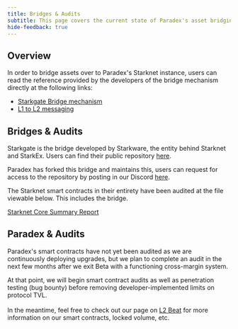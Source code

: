 ```yaml
---
title: Bridges & Audits
subtitle: This page covers the current state of Paradex's asset bridging architecture
hide-feedback: true
---
```


## Overview

In order to bridge assets over to Paradex's Starknet instance, users can read the reference provided by the developers of the bridge mechanism directly at the following links:

* [Starkgate Bridge mechanism](https://docs.starknet.io/documentation/architecture\_and\_concepts/L1-L2\_Communication/token-bridge/)
* [L1 to L2 messaging](https://docs.starknet.io/documentation/architecture\_and\_concepts/L1-L2\_Communication/messaging-mechanism/)

## Bridges & Audits

Starkgate is the bridge developed by Starkware, the entity behind Starknet and StarkEx. Users can find their public repository [here](https://github.com/starknet-io/starkgate-contracts/tree/main/src/starkware/starknet/apps/starkgate).

Paradex has forked this bridge and maintains this, users can request for access to the repository by posting in our Discord [here](https://discord.gg/paradex).

The Starknet smart contracts in their entirety have been audited at the file viewable below. This includes the bridge.

<a href="../../../assets/Starknet Core Summary Report - Sept 2022.pdf">Starknet Core Summary Report</a>

## Paradex & Audits

Paradex's smart contracts have not yet been audited as we are continuously deploying upgrades, but we plan to complete an audit in the next few months after we exit Beta with a functioning cross-margin system.

At that point, we will begin smart contract audits as well as penetration testing (bug bounty) before removing developer-implemented limits on protocol TVL.\
\
In the meantime, feel free to check out our page on [L2 Beat](https://l2beat.com/scaling/projects/paradex) for more information on our smart contracts, locked volume, etc.
